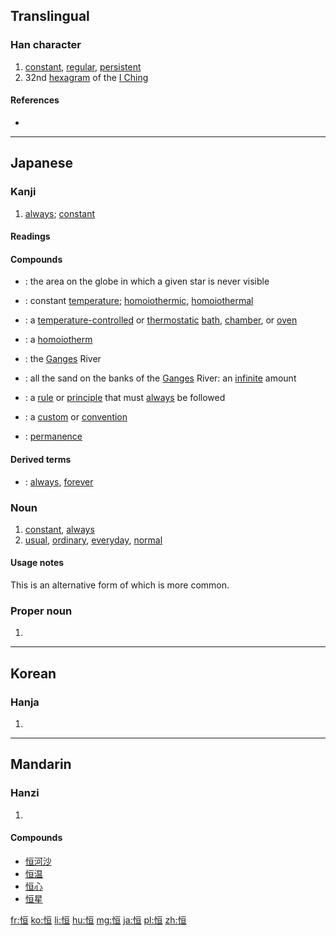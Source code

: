 {{also|恆}}
==Translingual==

===Han character===
{{Han char|rn=61|rad=心|as=06|sn=9|four=9101<sub>6</sub>|canj=心一日一 (PMAM)|ids=⿰[[忄]][[亘]]}}

# [[constant]], [[regular]], [[persistent]]
# 32nd [[hexagram]] of the [[I Ching]]

====References====
* {{Han ref|kx=0384.130|dkj=10527|hdz=42294.050|uh=6052|ud=24658}}

----

==Japanese==

===Kanji===
{{ja-kanji|grade=c|rs=心06|style=s|kyu=恆}}

# [[always]]; [[constant]]

====Readings====
{{ja-readings
|goon=[[ごう]], (gō)
|kanon=[[こう]] (kō)
|kun=[[つね]] (tsune)
|nanori=[[のぶ]] (nobu), [[ひさ]] (hisa), [[ひさし]] (hisashi)
}}

====Compounds====
{{der-top|Compounds}}
* {{l|ja|恒隠圏|tr=[[こういんけん]], ''[[kōinken]]''}}: the area on the globe in which a given star is never visible
* {{l|ja|恒温|tr=[[こうおん]], ''[[kōon]]''}}: constant [[temperature]]; [[homoiothermic]], [[homoiothermal]]
* {{l|ja|恒温槽|tr=[[こうおんそう]], ''[[kōonsō]]''}}: a [[temperature-controlled]] or [[thermostatic]] [[bath]], [[chamber]], or [[oven]]
* {{l|ja|恒温動物|tr=[[こうおんどうぶつ]], ''[[kōon dōbutsu]]''}}: a [[homoiotherm]]
* {{l|ja|恒河|tr=[[こうが]], ''[[Kōga]]''}}: the [[Ganges]] River
* {{l|ja|恒河沙|tr=[[こうがしゃ]], ''[[Kōgasha]]''}}: all the sand on the banks of the [[Ganges]] River: an [[infinite]] amount
* {{l|ja|恒規|tr=[[こうき]], ''[[kōki]]''}}: a [[rule]] or [[principle]] that must [[always]] be followed
* {{l|ja|恒儀|tr=[[こうぎ]], ''[[kōgi]]''}}: a [[custom]] or [[convention]]
* {{l|ja|恒久|tr=[[こうきゅう]], ''[[kōkyū]]''}}: [[permanence]]
{{der-bottom}}

====Derived terms====
{{der-top}}
* {{l|ja|恒とわ|tr=[[とことわ]], ''tokotowa''}}: [[always]], [[forever]]
{{der-bottom}}

===Noun===
{{ja-noun|つね}}

# [[constant]], [[always]]
# [[usual]], [[ordinary]], [[everyday]], [[normal]]
#: {{ja-usex|'''恒'''の服装で出て行った。|'''つね''' の ふくそう で でて いった。|He went out in his '''usual''' / '''normal''' / '''everyday''' clothes.}}

====Usage notes====
This is an alternative form of {{l/ja|常}} which is more common.

===Proper noun===
{{ja-pos|k|proper|hira=ひさし|rom=Hisashi}}

# {{given name|male|lang=ja|sort=ひさし}}

----

==Korean==

===Hanja===
{{ko-hanja|hangeul=[[항]], [[긍]]|eumhun=|rv=hang, geung|mr=hang, kŭng|y=hang, kung}}

# {{defn|lang=ko|sort=心06}}

----

==Mandarin==

===Hanzi===
{{cmn-hanzi|tra=恆|pin=[[héng]] ([[heng2]]), [[gēng]] ([[geng1]])|wg=heng<sup>2</sup>, keng<sup>1</sup>}}

# {{defn|lang=cmn|sort=心06}}

====Compounds====
* [[恒河沙]]
* [[恒温]]
* [[恒心]]
* [[恒星]]

[[fr:恒]]
[[ko:恒]]
[[li:恒]]
[[hu:恒]]
[[mg:恒]]
[[ja:恒]]
[[pl:恒]]
[[zh:恒]]